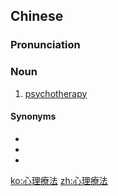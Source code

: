 {{also|心理疗法}}
==Chinese==
{{zh-forms|s=心理疗法|type=22}}

===Pronunciation===
{{zh-pron
|m=xīnlǐ liáofǎ
|c=sam1 lei5 liu4 faat3
|cat=n
}}

===Noun===
{{zh-noun}}

# [[psychotherapy]]

====Synonyms====
* {{zh-l|精神療法}}
* {{zh-l|精神治療}}
* {{zh-l|心理治療}}

[[ko:心理療法]]
[[zh:心理療法]]